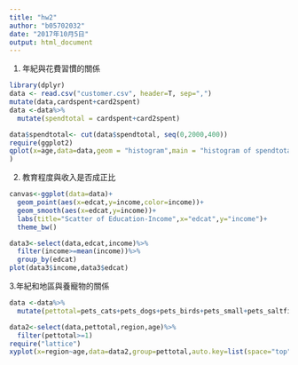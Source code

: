 ---
title: "hw2"
author: "b05702032"
date: "2017年10月5日"
output: html_document
---
1. 年紀與花費習慣的關係
```{r  }
library(dplyr)
data <- read.csv("customer.csv", header=T, sep=",")
mutate(data,cardspent+card2spent)
data <-data%>%
  mutate(spendtotal = cardspent+card2spent)

data$spendtotal<- cut(data$spendtotal, seq(0,2000,400))
require(ggplot2)
qplot(x=age,data=data,geom = "histogram",main = "histogram of spendtotal",xlab="age(years-old)",binwidth=10,fill=spendtotal
)

```

2. 教育程度與收入是否成正比
```{r }
canvas<-ggplot(data=data)+
  geom_point(aes(x=edcat,y=income,color=income))+
  geom_smooth(aes(x=edcat,y=income))+
  labs(title="Scatter of Education-Income",x="edcat",y="income")+
  theme_bw()
```

```{r}
data3<-select(data,edcat,income)%>%
  filter(income>=mean(income))%>%
  group_by(edcat)
plot(data3$income,data3$edcat)
```


3.年紀和地區與養寵物的關係
```{r}
data <-data%>%
  mutate(pettotal=pets_cats+pets_dogs+pets_birds+pets_small+pets_saltfish+pets_freshfish)

data2<-select(data,pettotal,region,age)%>%
  filter(pettotal>=1)
require("lattice")
xyplot(x=region~age,data=data2,group=pettotal,auto.key=list(space="top",columns=12,title="pettotal",cex.title=1))

```

